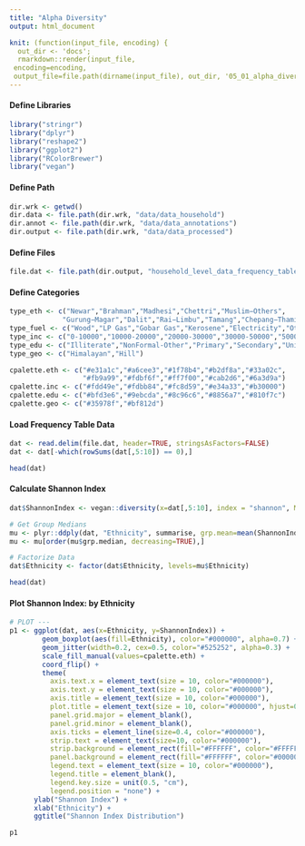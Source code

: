 ```yaml
---
title: "Alpha Diversity"
output: html_document

knit: (function(input_file, encoding) {
  out_dir <- 'docs';
  rmarkdown::render(input_file,
 encoding=encoding,
 output_file=file.path(dirname(input_file), out_dir, '05_01_alpha_diversity.html'))})
---
```



#### Define Libraries
```r
library("stringr")
library("dplyr")
library("reshape2")
library("ggplot2")
library("RColorBrewer")
library("vegan")
```

#### Define Path
```r
dir.wrk <- getwd()
dir.data <- file.path(dir.wrk, "data/data_household")
dir.annot <- file.path(dir.wrk, "data/data_annotations")
dir.output <- file.path(dir.wrk, "data/data_processed")
```


#### Define Files
```r
file.dat <- file.path(dir.output, "household_level_data_frequency_table.tsv")
```

#### Define Categories
```r
type_eth <- c("Newar","Brahman","Madhesi","Chettri","Muslim−Others",
             "Gurung−Magar","Dalit","Rai−Limbu","Tamang","Chepang−Thami")
type_fuel <- c("Wood","LP Gas","Gobar Gas","Kerosene","Electricity","Others")
type_inc <- c("0-10000","10000-20000","20000-30000","30000-50000","50000-ABOVE")
type_edu <- c("Illiterate","NonFormal-Other","Primary","Secondary","University")
type_geo <- c("Himalayan","Hill")

cpalette.eth <- c("#e31a1c","#a6cee3","#1f78b4","#b2df8a","#33a02c",
                  "#fb9a99","#fdbf6f","#ff7f00","#cab2d6","#6a3d9a")
cpalette.inc <- c("#fdd49e","#fdbb84","#fc8d59","#e34a33","#b30000")
cpalette.edu <- c("#bfd3e6","#9ebcda","#8c96c6","#8856a7","#810f7c")
cpalette.geo <- c("#35978f","#bf812d")
```

#### Load Frequency Table Data
```r
dat <- read.delim(file.dat, header=TRUE, stringsAsFactors=FALSE)
dat <- dat[-which(rowSums(dat[,5:10]) == 0),]

head(dat)
```

#### Calculate Shannon  Index
```r
dat$ShannonIndex <- vegan::diversity(x=dat[,5:10], index = "shannon", MARGIN = 1, base = exp(1))

# Get Group Medians
mu <- plyr::ddply(dat, "Ethnicity", summarise, grp.mean=mean(ShannonIndex), grp.median=median(ShannonIndex), grp.stdev=sd(ShannonIndex))
mu <- mu[order(mu$grp.median, decreasing=TRUE),]

# Factorize Data
dat$Ethnicity <- factor(dat$Ethnicity, levels=mu$Ethnicity)

head(dat)
```

#### Plot Shannon Index: by Ethnicity
```r
# PLOT ---
p1 <- ggplot(dat, aes(x=Ethnicity, y=ShannonIndex)) + 
        geom_boxplot(aes(fill=Ethnicity), color="#000000", alpha=0.7) +
        geom_jitter(width=0.2, cex=0.5, color="#525252", alpha=0.3) +
        scale_fill_manual(values=cpalette.eth) +
        coord_flip() +
        theme(
          axis.text.x = element_text(size = 10, color="#000000"),
          axis.text.y = element_text(size = 10, color="#000000"),
          axis.title = element_text(size = 10, color="#000000"),
          plot.title = element_text(size = 10, color="#000000", hjust=0.5),
          panel.grid.major = element_blank(),
          panel.grid.minor = element_blank(),
          axis.ticks = element_line(size=0.4, color="#000000"),	
          strip.text = element_text(size=10, color="#000000"),
          strip.background = element_rect(fill="#FFFFFF", color="#FFFFFF"),
          panel.background = element_rect(fill="#FFFFFF", color="#000000"),
          legend.text = element_text(size = 10, color="#000000"),
          legend.title = element_blank(),
          legend.key.size = unit(0.5, "cm"),
          legend.position = "none") +
      ylab("Shannon Index") +
      xlab("Ethnicity") + 
      ggtitle("Shannon Index Distribution") 

p1
```
